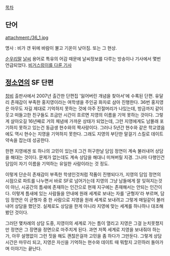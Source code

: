 [[목차]]

== 단어 ==
attachment:/36_1.jpg

명사 : 비가 갠 뒤에 바람이 불고 기온이 낮아짐. 또는 그 현상.

[[순우리말]] [[날씨]] 용어로 특유의 어감 때문에 날씨정보를 다루는 방송이나 기사에서 몇번 언급되었다. [http://onkweather.com/bbs/board.php?bo_table=commu1&wr_id=374 비거스렁이를 다룬 기사]

== [[정소연]]의 SF 단편 ==
[[창비]] 출판사에서 2007년 출간한 단편집 '잃어버린 개념을 찾아서'에 수록된 단편. 유달리 존재감이 부족한 홍지영이라는 여학생을 주인공 화자로 삼아 진행한다. 36번 홍지영은 아무도 자길 제대로 기억하지 못하는 것에 아주 진절머리가 나있는데, 방금까지 같이 웃고 떠들고한 친구들도 조금만 시간이 흐르면 지영의 이름을 기억 못하는 것이다. 그렇게 살아오길 16년째로 거의 체념에 가까운 상태가 되었는데, 그런 지영에게도 남몰래 포기하지 못하고 있는건 동급생 현수와의 짝사랑이다. 그러나 5년간 현수와 같은 학교였음에도 역시 현수는 지영을 기억하지 못한다. 그래도 지영의 부단한 말걸기 스킬로 데이트 약속을 잡는데 성공한다.

한편 지영에겐 또 하나의 고민이 있는데 그건 허구한날 담임 정연이 계속 불러내어 상담을 해대는 것이다. 문제가 없는데도 계속 상담을 해대니 미쳐버릴 지경. 그나마 다행인건 담임이 자기 이름을 기억하는 유일한 사람이라는 것 정도. 

이렇게 단순히 존재감이 부족한 학생인것처럼 작품이 진행되다가, 지영의 담임 정연의 시점으로 파트를 나누면서 바로 SF로 넘어가는데 지영의 그냥 남들에게 잘 잊혀지는것이 아닌, 시공간의 틈새에 존재하는 인간으로 현재 지구에는 존재해서는 안되는 인간이다. 이렇게 틈새에 있는 사람들을 안내에 원래 세계로 보내는 자를 '균형자'라 부르며, 담임 정연은 이 균형자 중 한 사람으로 지영을 원래 세계로 보내려고 그렇게 매일같이 불러내어 상담을 했던것. 실제로도 상담을 한게 아니라 지영에 맞는 세계를 하나하나 대조해봤던 것이다.

그러던 몇차례의 상담 도중, 지영이의 세계로 가는 틈이 열리고 지영은 그걸 눈치못챘지만 정연은 그 장면을 정면으로 마주치게 된다. 과연 저쪽 세계로 지영을 보내줘야 하는가, 아무 설명없이 그런 짓을 해도 괜찮은걸까 고민을 좀 하다가 그만둔다. 그렇게 상담 시간은 마무리 되고, 지영은 자신을 기억하는 현수와 데이트 때 뭐할지 고민하러 돌아가며 이야기는 끝난다.
